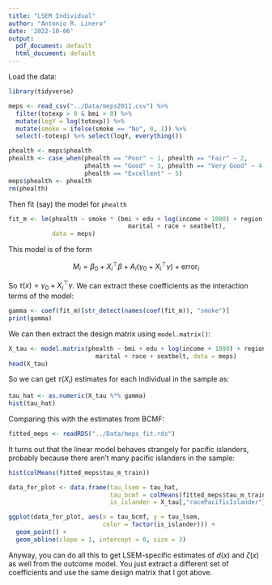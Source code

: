 ```yaml
---
title: "LSEM Individual"
author: "Antonio R. Linero"
date: '2022-10-06'
output:
  pdf_document: default
  html_document: default
---
```


Load the data:

```r
library(tidyverse)

meps <- read_csv("../Data/meps2011.csv") %>% 
  filter(totexp > 0 & bmi > 0) %>% 
  mutate(logY = log(totexp)) %>% 
  mutate(smoke = ifelse(smoke == "No", 0, 1)) %>% 
  select(-totexp) %>% select(logY, everything())

phealth <- meps$phealth
phealth <- case_when(phealth == "Poor" ~ 1, phealth == "Fair" ~ 2, 
                     phealth == "Good" ~ 3, phealth == "Very Good" ~ 4, 
                     phealth == "Excellent" ~ 5)
meps$phealth <- phealth
rm(phealth)
```

Then fit (say) the model for `phealth`

```r
fit_m <- lm(phealth ~ smoke * (bmi + edu + log(income + 1000) + region + sex + 
                                 marital + race + seatbelt), 
            data = meps)
```

This model is of the form

$$
  M_i = \beta_0 + X_i^\top \beta + A_i (\gamma_0 + X_i^\top \gamma) + \text{error}_i
$$

So $\tau(x) = \gamma_0 + X_i^\top \gamma$. We can extract these coefficients as the interaction terms of the model:

```r
gamma <- coef(fit_m)[str_detect(names(coef(fit_m)), "smoke")]
print(gamma)
```

We can then extract the design matrix using `model.matrix()`:

```r
X_tau <- model.matrix(phealth ~ bmi + edu + log(income + 1000) + region + sex + 
                        marital + race + seatbelt, data = meps)
head(X_tau)
```

So we can get $\tau(X_i)$ estimates for each individual in the sample as:

```r
tau_hat <- as.numeric(X_tau %*% gamma)
hist(tau_hat)
```

Comparing this with the estimates from BCMF:

```r
fitted_meps <- readRDS("../Data/meps_fit.rds")
```

It turns out that the linear model behaves strangely for pacific islanders, probably because there aren't many pacific islanders in the sample:

```r
hist(colMeans(fitted_meps$tau_m_train))

data_for_plot <- data.frame(tau_lsem = tau_hat, 
                            tau_bcmf = colMeans(fitted_meps$tau_m_train), 
                            is_islander = X_tau[,"racePacificIslander"])

ggplot(data_for_plot, aes(x = tau_bcmf, y = tau_lsem, 
                          color = factor(is_islander))) + 
  geom_point() + 
  geom_abline(slope = 1, intercept = 0, size = 3) 
```

Anyway, you can do all this to get LSEM-specific estimates of $d(x)$ and $\zeta(x)$ as well from the outcome model. You just extract a different set of coefficients and use the same design matrix that I got above.
